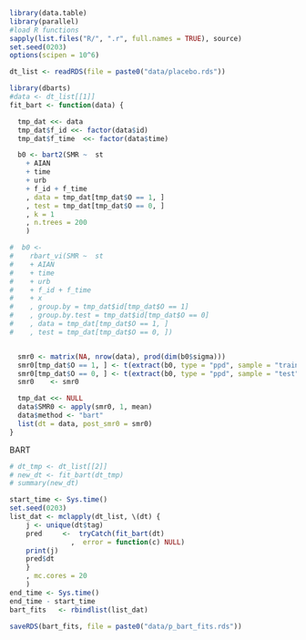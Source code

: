 ```r
library(data.table)
library(parallel)
#load R functions
sapply(list.files("R/", ".r", full.names = TRUE), source)
set.seed(0203)
options(scipen = 10^6)

dt_list <- readRDS(file = paste0("data/placebo.rds"))
```



```r
library(dbarts)
#data <- dt_list[[1]]
fit_bart <- function(data) {

  tmp_dat <<- data
  tmp_dat$f_id <<- factor(data$id)
  tmp_dat$f_time  <<- factor(data$time)

  b0 <- bart2(SMR ~  st
    + AIAN
    + time
    + urb
    + f_id + f_time
    , data = tmp_dat[tmp_dat$O == 1, ]
    , test = tmp_dat[tmp_dat$O == 0, ]
    , k = 1
    , n.trees = 200
    )

#  b0 <-
#    rbart_vi(SMR ~  st
#    + AIAN
#    + time
#    + urb
#    + f_id + f_time
#    + x
#    , group.by = tmp_dat$id[tmp_dat$O == 1]
#    , group.by.test = tmp_dat$id[tmp_dat$O == 0]
#    , data = tmp_dat[tmp_dat$O == 1, ]
#    , test = tmp_dat[tmp_dat$O == 0, ])


  smr0 <- matrix(NA, nrow(data), prod(dim(b0$sigma)))
  smr0[tmp_dat$O == 1, ] <- t(extract(b0, type = "ppd", sample = "train"))
  smr0[tmp_dat$O == 0, ] <- t(extract(b0, type = "ppd", sample = "test"))
  smr0    <- smr0

  tmp_dat <<- NULL
  data$SMR0 <- apply(smr0, 1, mean)
  data$method <- "bart"
  list(dt = data, post_smr0 = smr0)
}
```


BART
```r
# dt_tmp <- dt_list[[2]]
# new_dt <- fit_bart(dt_tmp)
# summary(new_dt)

start_time <- Sys.time()
set.seed(0203)
list_dat <- mclapply(dt_list, \(dt) {
    j <- unique(dt$tag)
    pred     <-  tryCatch(fit_bart(dt)
               ,  error = function(c) NULL)
    print(j)
    pred$dt
    }
    , mc.cores = 20
    )
end_time <- Sys.time()
end_time - start_time
bart_fits   <- rbindlist(list_dat)

saveRDS(bart_fits, file = paste0("data/p_bart_fits.rds"))
```
